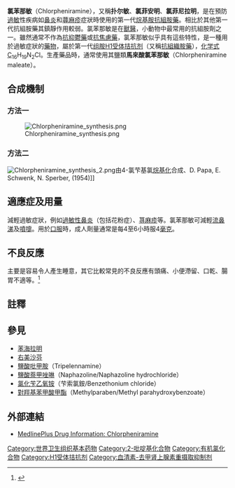 {{chemref|time=2016-05-08T15:05:49+00:00}}
{{Medical small}}
{{NoteTA|G1=Chemistry|G2=Medicine}}
{{drugbox
| IUPAC_name = 3-（4-氯苯基）-N，N-二甲基 -3- 吡啶-2-基 - 丙烷-1-胺基 ： 
3-(4-chlorophenyl)-''N'',''N''-dimethyl-<br />3-pyridin-2-yl-propan-1-amine
| image = Chlorphenamine.svg
| width = 240px
| CAS_number_Ref = {{cascite|changed|??}}
| CAS_number = 132-22-9
| ATC_prefix = R06
| ATC_suffix = AB04
| PubChem = 2725
| DrugBank = APRD00001
| IUPHAR_ligand = 1210
| DrugBank2_Ref = {{drugbankcite|correct|drugbank}}
| DrugBank2 = DB01114
| ChemSpiderID_Ref = {{chemspidercite|correct|chemspider}}
| ChemSpiderID = 2624
| UNII_Ref = {{fdacite|correct|FDA}}
| UNII = 3U6IO1965U
| KEGG_Ref = {{keggcite|correct|kegg}}
| KEGG = D07398
| ChEBI_Ref = {{ebicite|correct|EBI}}
| ChEBI = 52010
| ChEMBL_Ref = {{ebicite|correct|EBI}}
| ChEMBL = 505
| C = 16 |H = 19 |Cl = 1 |N = 2
| molecular_weight = 274.788 [[克|g]]/[[摩尔_(单位)|mol]]
| bioavailability = 25－50%
| solubility = 5.5
| protein_bound = 72%
| metabolism = [[肝|肝]]（[[CYP2D6|CYP2D6]]）
| elimination_half-life = 21－27小時<ref name="pmid7648771">{{cite journal | vauthors = Yasuda SU, Wellstein A, Likhari P, Barbey JT, Woosley RL | title = Chlorpheniramine plasma concentration and histamine H1-receptor occupancy | journal = Clin. Pharmacol. Ther. | volume = 58 | issue = 2 | pages = 210–20 | year = 1995 | pmid = 7648771 | doi = 10.1016/0009-9236(95)90199-X | url =https://archive.org/details/sim_clinical-pharmacology-and-therapeutics_1995-08_58_2/page/210}}</ref>
| excretion = [[腎|腎]]
| pregnancy_AU = A
| pregnancy_US = B
| pregnancy_category = 
| legal_AU = S3
| legal_UK = GSL
| legal_US = OTC
| legal_CN = OTC-A
| legal_status = <br />（口服劑）
| routes_of_administration = 口服、[[靜脈注射|靜脈注射]]、[[肌肉注射|肌肉注射]]、[[皮下注射|皮下注射]]
}}

'''氯苯那敏'''（Chlorpheniramine），又稱'''扑尔敏'''、'''氯菲安明'''、'''氯菲尼拉明'''，是在預防[[過敏|過敏]]性疾病如[[鼻炎|鼻炎]]和[[蕁麻疹|蕁麻疹]]症狀時使用的第一代[[烷基胺|烷基胺]][[抗組胺藥|抗組胺藥]]。相比於其他第一代抗組胺藥其鎮靜作用較弱。氯苯那敏是在[[獸醫|獸醫]]，小動物中最常用的抗組胺劑之一。雖然通常不作為[[抗抑鬱藥|抗抑鬱藥]]或[[抗焦慮藥|抗焦慮藥]]，氯苯那敏似乎具有這些特性，是一種用於過敏症狀的[[藥物|藥物]]，屬於第一代[[组胺H1受体拮抗剂|组胺H1受体拮抗剂]]（又稱[[抗組織胺藥|抗組織胺藥]]），[[化学式|化学式]]C<sub>16</sub>H<sub>19</sub>N<sub>2</sub>Cl。生產藥品時，通常使用其鹽類'''馬來酸氯苯那敏'''（Chlorpheniramine maleate）。

==合成機制==
===方法一===
[[File:Chlorpheniramine_synthesis.png|center]]

===方法二===
[[File:Chlorpheniramine_synthesis_2.png|thumb]]由4-氯芐基氯[[烷基化|烷基化]]合成、D. Papa, E. Schwenk, N. Sperber, {{US Patent|2676964}} (1954)]]

== 適應症及用量 ==
減輕過敏症狀，例如[[過敏性鼻炎|過敏性鼻炎]]（包括花粉症）、[[荨麻疹|荨麻疹]]等。氯苯那敏可減輕[[流鼻涕|流鼻涕]]及[[噴嚏|噴嚏]]。用於[[口服|口服]]時，成人劑量通常是每4至6小時服4[[毫克|毫克]]。

== 不良反應 ==
主要是容易令人產生睡意，其它比較常見的不良反應有頭痛、小便滯留、口乾、腸胃不適等。<ref name=AHFS2019>{{cite web |title=Chlorpheniramine Maleate, Dexchlorpheniramine Maleate Monograph for Professionals |url=https://www.drugs.com/monograph/chlorpheniramine-maleate-dexchlorpheniramine-maleate.html |website=Drugs.com |publisher=American Society of Health-System Pharmacists |language=en |accessdate=2020-02-27 |archive-date=2019-07-15 |archive-url=https://web.archive.org/web/20190715060413/https://www.drugs.com/monograph/chlorpheniramine-maleate-dexchlorpheniramine-maleate.html |dead-url=no }}</ref>

==註釋==
{{reflist|2}}

==參見==
{{div col|2}}
*[[苯海拉明|苯海拉明]]
*[[右美沙芬|右美沙芬]]
*[[鹽酸吡甲胺|鹽酸吡甲胺]]（Tripelennamine）
*[[鹽酸萘甲唑啉|鹽酸萘甲唑啉]]（Naphazoline/Naphazoline hydrochloride）
*[[氯化苄乙氧铵|氯化苄乙氧铵]]（芐索氯銨/Benzethonium chloride）
*[[對羥基苯甲酸甲酯|對羥基苯甲酸甲酯]]（Methylparaben/Methyl parahydroxybenzoate）
{{div col end}}

== 外部連結 ==
* [http://www.nlm.nih.gov/medlineplus/druginfo/meds/a682543.html MedlinePlus Drug Information: Chlorpheniramine] {{Wayback|url=http://www.nlm.nih.gov/medlineplus/druginfo/meds/a682543.html |date=20090225075946 }}

{{Antihistamines}}
{{Histaminergics}}
{{Hallucinogens}}

[[Category:世界卫生组织基本药物|Category:世界卫生组织基本药物]]
[[Category:2-吡啶基化合物|Category:2-吡啶基化合物]]
[[Category:有机氯化合物|Category:有机氯化合物]]
[[Category:H1受体拮抗剂|Category:H1受体拮抗剂]]
[[Category:血清素-去甲肾上腺素重摄取抑制剂|Category:血清素-去甲肾上腺素重摄取抑制剂]]